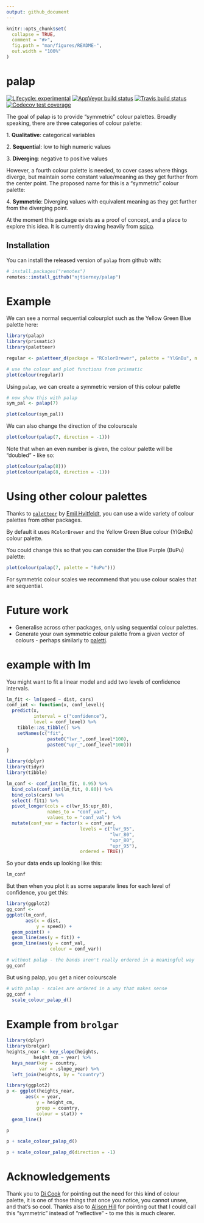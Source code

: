 ```yaml
---
output: github_document
---
```


<!-- README.md is generated from README.Rmd. Please edit that file -->

```r
knitr::opts_chunk$set(
  collapse = TRUE,
  comment = "#>",
  fig.path = "man/figures/README-",
  out.width = "100%"
)
```

# palap

<!-- badges: start -->
[![Lifecycle: experimental](https://img.shields.io/badge/lifecycle-experimental-orange.svg)](https://www.tidyverse.org/lifecycle/#experimental)
[![AppVeyor build status](https://ci.appveyor.com/api/projects/status/github/njtierney/palap?branch=master&svg=true)](https://ci.appveyor.com/project/njtierney/palap)
[![Travis build status](https://travis-ci.org/njtierney/palap.svg?branch=master)](https://travis-ci.org/njtierney/palap)
[![Codecov test coverage](https://codecov.io/gh/njtierney/palap/branch/master/graph/badge.svg)](https://codecov.io/gh/njtierney/palap?branch=master)
<!-- badges: end -->

The goal of palap is to provide "symmetric" colour palettes. Broadly speaking, there are three categories of colour palette:

1\. **Qualitative**: categorical variables

2\. **Sequential**: low to high numeric values

3\. **Diverging**: negative to positive values

However, a fourth colour palette is needed, to cover cases where things diverge, but maintain some constant value/meaning as they get further from the center point. The proposed name for this is a "symmetric" colour palette:

4\. **Symmetric**: Diverging values with equivalent meaning as they get further from the diverging point.

At the moment this package exists as a proof of concept, and a place to explore this idea. It is currently drawing heavily from [scico](https://github.com/thomasp85/scico).

## Installation

You can install the released version of `palap` from github with:

``` r
# install.packages("remotes")
remotes::install_github("njtierney/palap")
```

# Example

We can see a normal sequential colourplot such as the Yellow Green Blue palette here:

```r
library(palap)
library(prismatic)
library(paletteer)

regular <- paletteer_d(package = "RColorBrewer", palette = "YlGnBu", n = 7)

# use the colour and plot functions from prismatic
plot(colour(regular))
```

Using `palap`, we can create a symmetric version of this colour palette

```r
# now show this with palap
sym_pal <- palap(7)

plot(colour(sym_pal))
```

We can also change the direction of the colourscale

```r
plot(colour(palap(7, direction = -1)))
```

Note that when an even number is given, the colour palette will be "doubled" - like so:

```r
plot(colour(palap(8)))
plot(colour(palap(8, direction = -1)))
```


# Using other colour palettes

Thanks to [`paletteer`](https://github.com/EmilHvitfeldt/paletteer) by [Emil Hvitfeldt](https://github.com/EmilHvitfeldt), you can use a wide variety of colour palettes from other packages.

By default it uses `RColorBrewer` and the Yellow Green Blue colour (YlGnBu) colour palette.

You could change this so that you can consider the Blue Purple (BuPu) palette:

```r
plot(colour(palap(7, palette = "BuPu")))
```


For symmetric colour scales we recommend that you use colour scales that are sequential.

# Future work

- Generalise across other packages, only using sequential colour palettes.
- Generate your own symmetric colour palette from a given vector of colours - perhaps similarly to [paletti](https://github.com/EdwinTh/paletti).

# example with lm

You might want to fit a linear model and add two levels of confidence intervals.

```r
lm_fit <- lm(speed ~ dist, cars)
conf_int <- function(x, conf_level){
  predict(x,
          interval = c("confidence"),
          level = conf_level) %>% 
    tibble::as_tibble() %>% 
    setNames(c("fit",
               paste0("lwr_",conf_level*100),
               paste0("upr_",conf_level*100)))
}

library(dplyr)
library(tidyr)
library(tibble)

lm_conf <- conf_int(lm_fit, 0.95) %>%
  bind_cols(conf_int(lm_fit, 0.80)) %>%
  bind_cols(cars) %>%
  select(-fit1) %>% 
  pivot_longer(cols = c(lwr_95:upr_80), 
               names_to = "conf_var",
               values_to = "conf_val") %>%
  mutate(conf_var = factor(x = conf_var,
                           levels = c("lwr_95",
                                      "lwr_80",
                                      "upr_80",
                                      "upr_95"),
                           ordered = TRUE))
```

So your data ends up looking like this:

```r
lm_conf
```

But then when you plot it as some separate lines for each level of confidence, you get this:

```r
library(ggplot2)
gg_conf <- 
ggplot(lm_conf,
       aes(x = dist,
           y = speed)) + 
  geom_point() + 
  geom_line(aes(y = fit)) + 
  geom_line(aes(y = conf_val,
                colour = conf_var))

# without palap - the bands aren't really ordered in a meaningful way
gg_conf
```

But using palap, you get a nicer colourscale

```r
# with palap - scales are ordered in a way that makes sense
gg_conf +
  scale_colour_palap_d()
```


# Example from `brolgar`

```r
library(dplyr)
library(brolgar)
heights_near <- key_slope(heights,
          height_cm ~ year) %>%
  keys_near(key = country,
            var = .slope_year) %>%
  left_join(heights, by = "country")

library(ggplot2)
p <- ggplot(heights_near,
       aes(x = year,
           y = height_cm,
           group = country,
           colour = stat)) +
  geom_line()

p

p + scale_colour_palap_d()

p + scale_colour_palap_d(direction = -1)

```

# Acknowledgements

Thank you to [Di Cook](http://dicook.org/) for pointing out the need for this kind of colour palette, it is one of those things that once you notice, you cannot unsee, and that's so cool. Thanks also to [Alison Hill](https://alison.rbind.io/) for pointing out that I could call this "symmetric" instead of "reflective" - to me this is much clearer.
